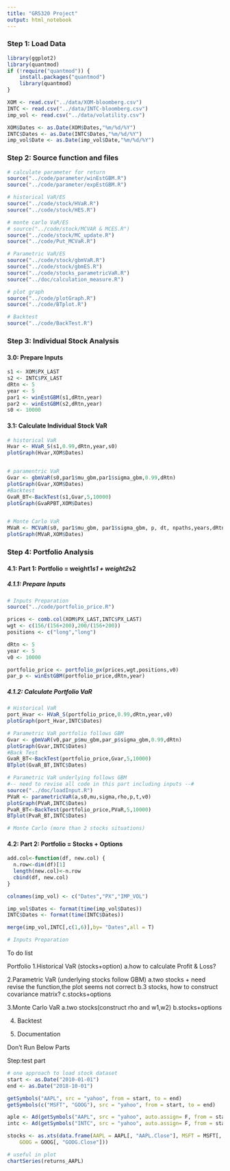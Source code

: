 ```yaml
---
title: "GR5320 Project"
output: html_notebook
---
```



### Step 1: Load Data
```r
library(ggplot2)
library(quantmod)
if (!require("quantmod")) {
    install.packages("quantmod")
    library(quantmod)
}
```

```r
XOM <- read.csv("../data/XOM-bloomberg.csv")
INTC <- read.csv("../data/INTC-bloomberg.csv")
imp_vol <- read.csv("../data/volatility.csv")

XOM$Dates <- as.Date(XOM$Dates,"%m/%d/%Y")
INTC$Dates <- as.Date(INTC$Dates,"%m/%d/%Y")
imp_vol$Date <- as.Date(imp_vol$Date,"%m/%d/%Y")
```

### Step 2: Source function and files 
```r
# calculate parameter for return
source("../code/parameter/winEstGBM.R")
source("../code/parameter/expEstGBM.R")

# historical VaR/ES
source("../code/stock/HVaR.R")
source("../code/stock/HES.R")

# monte carlo VaR/ES
# source("../code/stock/MCVAR & MCES.R")
source("../code/stock/MC_update.R")
source("../code/Put_MCVaR.R")

# Parametric VaR/ES
source("../code/stock/gbmVaR.R")
source("../code/stock/gbmES.R")
source("../code/stocks_parametricVaR.R")
source("../doc/calculation_measure.R")

# plot graph
source("../code/plotGraph.R")
source("../code/BTplot.R")

# Backtest
source("../code/BackTest.R")
```


### Step 3: Individual Stock Analysis

#### 3.0: Prepare Inputs
```r
s1 <- XOM$PX_LAST
s2 <- INTC$PX_LAST
dRtn <- 5
year <- 5
par1 <- winEstGBM(s1,dRtn,year)
par2 <- winEstGBM(s2,dRtn,year)
s0 <- 10000
```

#### 3.1: Calculate Individual Stock VaR
```r
# historical VaR  
Hvar <- HVaR_S(s1,0.99,dRtn,year,s0)
plotGraph(Hvar,XOM$Dates)


# paramentric VaR
Gvar <- gbmVaR(s0,par1$mu_gbm,par1$sigma_gbm,0.99,dRtn)
plotGraph(Gvar,XOM$Dates)
#Backtest
GvaR_BT<-BackTest(s1,Gvar,5,10000)
plotGraph(GvaRPBT,XOM$Dates)


# Monte Carlo VaR
MVaR <- MCVaR(s0, par1$mu_gbm, par1$sigma_gbm, p, dt, npaths,years,dRtn)
plotGraph(MVaR,XOM$Dates)
```


### Step 4: Portfolio Analysis

#### 4.1: Part 1: Portfolio = weight1*s1 + weight2*s2
##### 4.1.1: Prepare Inputs
```r
# Inputs Preparation
source("../code/portfolio_price.R")

prices <- comb.col(XOM$PX_LAST,INTC$PX_LAST)
wgt <- c(156/(156+200),200/(156+200))
positions <- c("long","long") 

dRtn <- 5
year <- 5
v0 <- 10000

portfolio_price <- portfolio_px(prices,wgt,positions,v0)
par_p <- winEstGBM(portfolio_price,dRtn,year)
```

##### 4.1.2: Calculate Portfolio VaR
```r
# Historical VaR 
port_Hvar <- HVaR_S(portfolio_price,0.99,dRtn,year,v0)
plotGraph(port_Hvar,INTC$Dates)

# Parametric VaR portfolio follows GBM
Gvar <- gbmVaR(v0,par_p$mu_gbm,par_p$sigma_gbm,0.99,dRtn)
plotGraph(Gvar,INTC$Dates)
#Back Test
GvaR_BT<-BackTest(portfolio_price,Gvar,5,10000)
BTplot(GvaR_BT,INTC$Dates)

# Parametric VaR underlying follows GBM
#-- need to revise all code in this part including inputs --#
source("../doc/loadInput.R")
PVaR <- parametricVaR(a,s0,mu,sigma,rho,p,t,v0)
plotGraph(PVaR,INTC$Dates)
PvaR_BT<-BackTest(portfolio_price,PVaR,5,10000)
BTplot(PvaR_BT,INTC$Dates)

# Monte Carlo (more than 2 stocks situations)
```


#### 4.2: Part 2: Portfolio = Stocks + Options
```r
add.col<-function(df, new.col) {
  n.row<-dim(df)[1]
  length(new.col)<-n.row
  cbind(df, new.col)
}

colnames(imp_vol) <- c("Dates","PX","IMP_VOL")

imp_vol$Dates <- format(time(imp_vol$Dates))
INTC$Dates <- format(time(INTC$Dates))

merge(imp_vol,INTC[,c(1,6)],by= "Dates",all = T)
```



```r
# Inputs Preparation

```


To do list

Portfolio
1.Historical VaR (stocks+option)
  a.how to calculate Profit & Loss?

2.Parametric VaR (underlying stocks follow GBM)
  a.two stocks + need revise the function,the plot seems not correct
  b.3 stocks, how to construct covariance matrix?
  c.stocks+options

3.Monte Carlo VaR
  a.two stocks(construct rho and w1,w2)
  b.stocks+options
  
4. Backtest

5. Documentation






############################## Don't Run Below Parts #######################

#########################################################
Step:test part
```r
# one approach to load stock dataset
start <- as.Date("2010-01-01")
end <- as.Date("2018-10-01")

getSymbols("AAPL", src = "yahoo", from = start, to = end)
getSymbols(c("MSFT", "GOOG"), src = "yahoo", from = start, to = end)

aple <- Ad(getSymbols("AAPL", src = "yahoo", auto.assign= F, from = start))
intc <- Ad(getSymbols("INTC", src = "yahoo", auto.assign= F, from = start))

stocks <- as.xts(data.frame(AAPL = AAPL[, "AAPL.Close"], MSFT = MSFT[, "MSFT.Close"], 
    GOOG = GOOG[, "GOOG.Close"]))

# useful in plot
chartSeries(returns_AAPL)

```


